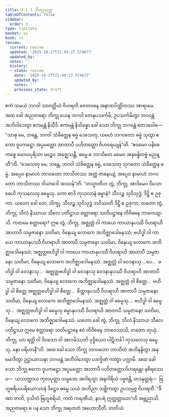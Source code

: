 ```yaml
---
title: 3.1.3 ဘိက္ခုသုတ္တ
tableOfContents: false
sidebar:
  order: 3
type: tipitaka
basket: su
book: sn
review:
  current: review
  updated: '2025-10-27T21:49:27.574677'
  updated_by: ''
  notes: ''
  history:
  - state: review
    date: '2025-10-27T21:49:27.574677'
    updated_by: ''
    notes: ''
    previous_state: draft
---
```



<ReviewStatus review={frontmatter.review} showDetails={true} />

<HypothesisAnnotation frontmatter={frontmatter} />

<DynamicBreadcrumb />

<Division number="369" book="sn" e="ch" v="18" p="333">

<Paragraph number="758" book="sn">
ဧကံ သမယံ ဘဂဝါ သာဝတ္ထိယံ ဝိဟရတိ ဇေတဝနေ အနာထပိဏ္ဍိကဿ အာရာမေ. အထ ခေါ အညတရော ဘိက္ခု ယေန ဘဂဝါ တေနုပသင်္ကမိ; ဥပသင်္ကမိတွာ ဘဂဝန္တံ အဘိဝါဒေတွာ ဧကမန္တံ နိသီဒိ. ဧကမန္တံ နိသိန္နော ခေါ သော ဘိက္ခု ဘဂဝန္တံ ဧတဒဝေါစ—  “သာဓု မေ, ဘန္တေ, ဘဂဝါ သံခိတ္တေန ဓမ္မံ ဒေသေတု, ယမဟံ ဘဂဝတော ဓမ္မံ သုတွာ ဧကော ဝူပကဋ္ဌော အပ္ပမတ္တော အာတာပီ ပဟိတတ္တော ဝိဟရေယျန်”တိ. “ဧဝမေဝ ပနိဓေကစ္စေ မောဃပုရိသာ မဉ္စေဝ အဇ္ဈေသန္တိ, ဓမ္မေ စ ဘာသိတေ မမေဝ အနုဗန္ဓိတဗ္ဗံ မညန္တီ”တိ. “ဒေသေတု မေ, ဘန္တေ, ဘဂဝါ သံခိတ္တေန ဓမ္မံ, ဒေသေတု သုဂတော သံခိတ္တေန ဓမ္မံ. အပ္ပေဝ နာမာဟံ ဘဂဝတော ဘာသိတဿ အတ္ထံ ဇာနေယျံ, အပ္ပေဝ နာမာဟံ ဘဂဝတော ဘာသိတဿ ဒါယာဒေါ အဿန်”တိ. “တသ္မာတိဟ တွံ, ဘိက္ခု, အာဒိမေဝ ဝိသောဓေဟိ ကုသလေသု ဓမ္မေသု. ကော စာဒိ ကုသလာနံ ဓမ္မာနံ? သီလဉ္စ သုဝိသုဒ္ဓံ, ဒိဋ္ဌိ စ ဥဇုကာ. ယတော ခေါ တေ, ဘိက္ခု, သီလဉ္စ သုဝိသုဒ္ဓံ ဘဝိဿတိ ဒိဋ္ဌိ စ ဥဇုကာ, တတော တွံ, ဘိက္ခု, သီလံ နိဿာယ သီလေ ပတိဋ္ဌာယ စတ္တာရော သတိပဋ္ဌာနေ တိဝိဓေန ဘာဝေယျာသိ.
</Paragraph>

<Paragraph number="759" book="sn">
ကတမေ စတ္တာရော? ဣဓ တွံ, ဘိက္ခု, အဇ္ဈတ္တံ ဝါ ကာယေ ကာယာနုပဿီ ဝိဟရာဟိ အာတာပီ သမ္ပဇာနော သတိမာ, ဝိနေယျ လောကေ အဘိဇ္ဈာဒေါမနဿံ; ဗဟိဒ္ဓါ ဝါ ကာယေ ကာယာနုပဿီ ဝိဟရာဟိ အာတာပီ သမ္ပဇာနော သတိမာ, ဝိနေယျ လောကေ အဘိဇ္ဈာဒေါမနဿံ; အဇ္ဈတ္တဗဟိဒ္ဓါ ဝါ ကာယေ ကာယာနုပဿီ ဝိဟရာဟိ အာတာပီ သမ္ပဇာနော သတိမာ, ဝိနေယျ လောကေ အဘိဇ္ဈာဒေါမနဿံ. အဇ္ဈတ္တံ ဝါ ဝေဒနာသု …ပေ…  ဗဟိဒ္ဓါ ဝါ ဝေဒနာသု…  အဇ္ဈတ္တဗဟိဒ္ဓါ ဝါ ဝေဒနာသု ဝေဒနာနုပဿီ ဝိဟရာဟိ အာတာပီ သမ္ပဇာနော သတိမာ, ဝိနေယျ လောကေ အဘိဇ္ဈာဒေါမနဿံ. အဇ္ဈတ္တံ ဝါ စိတ္တေ…  ဗဟိဒ္ဓါ ဝါ စိတ္တေ အဇ္ဈတ္တဗဟိဒ္ဓါ ဝါ စိတ္တေ…  စိတ္တာနုပဿီ ဝိဟရာဟိ အာတာပီ သမ္ပဇာနော သတိမာ, ဝိနေယျ လောကေ အဘိဇ္ဈာဒေါမနဿံ. အဇ္ဈတ္တံ ဝါ ဓမ္မေသု…  ဗဟိဒ္ဓါ ဝါ ဓမ္မေသု…  အဇ္ဈတ္တဗဟိဒ္ဓါ ဝါ ဓမ္မေသု ဓမ္မာနုပဿီ ဝိဟရာဟိ အာတာပီ သမ္ပဇာနော သတိမာ, ဝိနေယျ လောကေ အဘိဇ္ဈာဒေါမနဿံ. ယတော ခေါ တွံ, ဘိက္ခု, သီလံ နိဿာယ သီလေ ပတိဋ္ဌာယ ဣမေ စတ္တာရော သတိပဋ္ဌာနေ ဧဝံ တိဝိဓေန ဘာဝေဿသိ, တတော တုယှံ, ဘိက္ခု, ယာ ရတ္တိ ဝါ ဒိဝသော ဝါ အာဂမိဿတိ ဝုဒ္ဓိယေဝ ပါဋိကင်္ခါ ကုသလေသု ဓမ္မေသု, နော ပရိဟာနီ”တိ.
</Paragraph>

<Paragraph number="760" book="sn">
အထ ခေါ သော ဘိက္ခု ဘဂဝတော ဘာသိတံ အဘိနန္ဒိတွာ အနုမောဒိတွာ ဥဋ္ဌာယာသနာ ဘဂဝန္တံ အဘိဝါဒေတွာ ပဒက္ခိဏံ ကတွာ ပက္ကာမိ. အထ ခေါ သော ဘိက္ခု ဧကော ဝူပကဋ္ဌော အပ္ပမတ္တော အာတာပီ ပဟိတတ္တော ဝိဟရန္တော နစိရဿေဝ—  ယဿတ္ထာယ ကုလပုတ္တာ သမ္မဒေဝ အဂါရသ္မာ အနဂါရိယံ ပဗ္ဗဇန္တိ, တဒနုတ္တရံ—  ဗြဟ္မစရိယပရိယောသာနံ ဒိဋ္ဌေဝ ဓမ္မေ သယံ အဘိညာ သစ္ဆိကတွာ ဥပသမ္ပဇ္ဇ ဝိဟရတိ. “ခီဏာ ဇာတိ, ဝုသိတံ ဗြဟ္မစရိယံ, ကတံ ကရဏီယံ, နာပရံ ဣတ္ထတ္တာယာ”တိ အဗ္ဘညာသိ. အညတရော စ ပန သော ဘိက္ခု အရဟတံ အဟောသီတိ.

</Paragraph>
</Division>

<Paragraph number="761" type="center" book="sn">
တတိယံ.
</Paragraph>